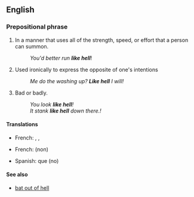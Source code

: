 ==English==

===Prepositional phrase===
{{infl|en|prepositional phrase|head=[[like]] [[hell]]}}

# {{context|intensifier}} In a manner that uses all of the strength, speed, or effort that a person can summon.
#: ''You'd better run '''like hell'''''!
# Used ironically to express the opposite of one's intentions
#: ''Me do the washing up? '''Like hell''' I will!''
# Bad or badly.
#: ''You look '''like hell'''!''
#: ''It stank '''like hell''' down there.!''

====Translations====
{{trans-top|Using all strength, speed, effort that one can summon}}
* French: {{t+|fr|le diable aux trousses}}, {{t|fr|le diable aux cul}},  {{t|fr|le diable aux chausses}}
{{trans-mid}}
{{trans-bottom}}
{{trans-top|Expressing the opposite of one's intentions}}
* French: {{t+|fr|putain que}} (non)
{{trans-mid}}
* Spanish: {{t+|es|a huevo}} que (no)
{{trans-bottom}}

====See also====
* [[bat out of hell]]